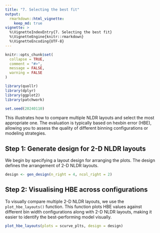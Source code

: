 ```yaml
---
title: "7. Selecting the best fit"
output:
  rmarkdown::html_vignette:
    keep_md: true
vignette: >
  %\VignetteIndexEntry{7. Selecting the best fit}
  %\VignetteEngine{knitr::rmarkdown}
  %\VignetteEncoding{UTF-8}
---
```


```r
knitr::opts_chunk$set(
  collapse = TRUE,
  comment = "#>",
  message = FALSE,
  warning = FALSE
)
```

```r
library(quollr)
library(dplyr)
library(ggplot2)
library(patchwork)

set.seed(20240110)
```

This illustrates how to compare multiple NLDR layouts and select the most appropriate one. The evaluation is typically based on hexbin error (HBE), allowing you to assess the quality of different binning configurations or modeling strategies.

## Step 1: Generate design for 2-D NLDR layouts

We begin by specifying a layout design for arranging the plots. The design defines the arrangement of 2-D NLDR layouts.

```r
design <- gen_design(n_right = 4, ncol_right = 2)
```

## Step 2: Visualising HBE across configurations

To visually compare multiple 2-D NLDR layouts, we use the `plot_hbe_layouts()` function. This function plots HBE values against different bin width configurations along with 2-D NLDR layouts, making it easier to identify the best-performing model visually.

```r

plot_hbe_layouts(plots = scurve_plts, design = design)
```

